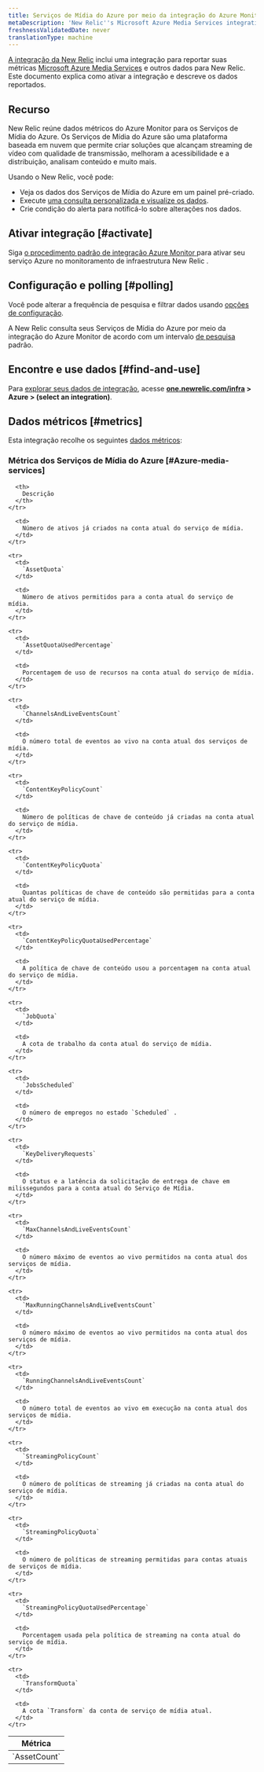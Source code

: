 ```yaml
---
title: Serviços de Mídia do Azure por meio da integração do Azure Monitor
metaDescription: 'New Relic''s Microsoft Azure Media Services integration: what data it reports and how to enable it.'
freshnessValidatedDate: never
translationType: machine
---
```


[A integração da New Relic](/docs/infrastructure/integrations-getting-started/getting-started/introduction-infrastructure-integrations) inclui uma integração para reportar suas métricas [Microsoft Azure Media Services](https://learn.microsoft.com/en-us/azure/media-services) e outros dados para New Relic. Este documento explica como ativar a integração e descreve os dados reportados.

## Recurso

New Relic reúne dados métricos do Azure Monitor para os Serviços de Mídia do Azure. Os Serviços de Mídia do Azure são uma plataforma baseada em nuvem que permite criar soluções que alcançam streaming de vídeo com qualidade de transmissão, melhoram a acessibilidade e a distribuição, analisam conteúdo e muito mais.

Usando o New Relic, você pode:

* Veja os dados dos Serviços de Mídia do Azure em um painel pré-criado.
* Execute [uma consulta personalizada e visualize os dados](/docs/infrastructure/integrations-getting-started/getting-started/use-integration-data-new-relic-insights).
* Crie condição do alerta para notificá-lo sobre alterações nos dados.

## Ativar integração [#activate]

Siga [o procedimento padrão de integração Azure Monitor ](/docs/infrastructure/microsoft-azure-integrations/azure-integrations-list/azure-monitor)para ativar seu serviço Azure no monitoramento de infraestrutura New Relic .

## Configuração e polling [#polling]

Você pode alterar a frequência de pesquisa e filtrar dados usando [opções de configuração](/docs/infrastructure/microsoft-azure-integrations/azure-integrations-list/azure-monitor/#settings).

A New Relic consulta seus Serviços de Mídia do Azure por meio da integração do Azure Monitor de acordo com um intervalo [de pesquisa](/docs/infrastructure/microsoft-azure-integrations/azure-integrations-list/azure-monitor/#settings) padrão.

## Encontre e use dados [#find-and-use]

Para [explorar seus dados de integração](/docs/infrastructure/integrations/find-use-infrastructure-integration-data), acesse <DoNotTranslate>**[one.newrelic.com/infra](https://one.newrelic.com/infra) > Azure > (select an integration)**</DoNotTranslate>.

## Dados métricos [#metrics]

Esta integração recolhe os seguintes [dados métricos](/docs/infrastructure/integrations-getting-started/getting-started/understand-integration-data-data-types#metric):

### Métrica dos Serviços de Mídia do Azure [#Azure-media-services]

<table>
  <thead>
    <tr>
      <th style={{ width: "300px" }}>
        Métrica
      </th>

      <th>
        Descrição
      </th>
    </tr>
  </thead>

  <tbody>
    <tr>
      <td>
        `AssetCount`
      </td>

      <td>
        Número de ativos já criados na conta atual do serviço de mídia.
      </td>
    </tr>

    <tr>
      <td>
        `AssetQuota`
      </td>

      <td>
        Número de ativos permitidos para a conta atual do serviço de mídia.
      </td>
    </tr>

    <tr>
      <td>
        `AssetQuotaUsedPercentage`
      </td>

      <td>
        Porcentagem de uso de recursos na conta atual do serviço de mídia.
      </td>
    </tr>

    <tr>
      <td>
        `ChannelsAndLiveEventsCount`
      </td>

      <td>
        O número total de eventos ao vivo na conta atual dos serviços de mídia.
      </td>
    </tr>

    <tr>
      <td>
        `ContentKeyPolicyCount`
      </td>

      <td>
        Número de políticas de chave de conteúdo já criadas na conta atual do serviço de mídia.
      </td>
    </tr>

    <tr>
      <td>
        `ContentKeyPolicyQuota`
      </td>

      <td>
        Quantas políticas de chave de conteúdo são permitidas para a conta atual do serviço de mídia.
      </td>
    </tr>

    <tr>
      <td>
        `ContentKeyPolicyQuotaUsedPercentage`
      </td>

      <td>
        A política de chave de conteúdo usou a porcentagem na conta atual do serviço de mídia.
      </td>
    </tr>

    <tr>
      <td>
        `JobQuota`
      </td>

      <td>
        A cota de trabalho da conta atual do serviço de mídia.
      </td>
    </tr>

    <tr>
      <td>
        `JobsScheduled`
      </td>

      <td>
        O número de empregos no estado `Scheduled` .
      </td>
    </tr>

    <tr>
      <td>
        `KeyDeliveryRequests`
      </td>

      <td>
        O status e a latência da solicitação de entrega de chave em milissegundos para a conta atual do Serviço de Mídia.
      </td>
    </tr>

    <tr>
      <td>
        `MaxChannelsAndLiveEventsCount`
      </td>

      <td>
        O número máximo de eventos ao vivo permitidos na conta atual dos serviços de mídia.
      </td>
    </tr>

    <tr>
      <td>
        `MaxRunningChannelsAndLiveEventsCount`
      </td>

      <td>
        O número máximo de eventos ao vivo permitidos na conta atual dos serviços de mídia.
      </td>
    </tr>

    <tr>
      <td>
        `RunningChannelsAndLiveEventsCount`
      </td>

      <td>
        O número total de eventos ao vivo em execução na conta atual dos serviços de mídia.
      </td>
    </tr>

    <tr>
      <td>
        `StreamingPolicyCount`
      </td>

      <td>
        O número de políticas de streaming já criadas na conta atual do serviço de mídia.
      </td>
    </tr>

    <tr>
      <td>
        `StreamingPolicyQuota`
      </td>

      <td>
        O número de políticas de streaming permitidas para contas atuais de serviços de mídia.
      </td>
    </tr>

    <tr>
      <td>
        `StreamingPolicyQuotaUsedPercentage`
      </td>

      <td>
        Porcentagem usada pela política de streaming na conta atual do serviço de mídia.
      </td>
    </tr>

    <tr>
      <td>
        `TransformQuota`
      </td>

      <td>
        A cota `Transform` da conta de serviço de mídia atual.
      </td>
    </tr>
  </tbody>
</table>